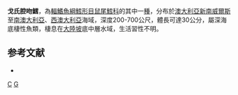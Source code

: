 {{Speciesbox
| taxon = Coelorinchus gormani
| status = NE
| status_system = iucn3.1
| trend = unknow
| binomial_authority = [[Iwamoto|Iwamoto]] & [[Graham|Graham]], 2008
| synonyms =  
}}
'''戈氏腔吻鱈'''，為[[輻鰭魚綱|輻鰭魚綱]][[鱈形目|鱈形目]][[鼠尾鱈科|鼠尾鱈科]]的其中一[[種|種]]，分布於[[澳大利亞|澳大利亞]][[新南威爾斯|新南威爾斯]]至[[南澳大利亞|南澳大利亞]]、[[西澳大利亞|西澳大利亞]]海域，深度200-700公尺，體長可達30公分，屬深海底棲性魚類，棲息在[[大陸坡|大陸坡]]底中層水域，生活習性不明。

==参考文献==
*{{FishBase_species|genus=Coelorinchus|species=gormani|year=2015|month=11}}

{{taxonbar}}
[[Category:2008年描述的鱼类|C]]
[[Category:腔吻鱈屬|G]]